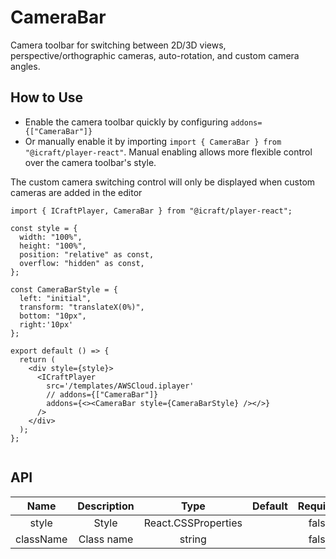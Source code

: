 
# CameraBar

Camera toolbar for switching between 2D/3D views, perspective/orthographic cameras, auto-rotation, and custom camera angles.

## How to Use

- Enable the camera toolbar quickly by configuring `addons={["CameraBar"]}`
- Or manually enable it by importing `import { CameraBar } from "@icraft/player-react"`. Manual enabling allows more flexible control over the camera toolbar's style.

<Callout type="info">
  The custom camera switching control will only be displayed when custom cameras are added in the editor
</Callout>


<Wrap>
  <CameraBarDemo />
</Wrap>

```tsx copy
import { ICraftPlayer, CameraBar } from "@icraft/player-react";

const style = {
  width: "100%",
  height: "100%",
  position: "relative" as const,
  overflow: "hidden" as const,
};

const CameraBarStyle = {
  left: "initial",
  transform: "translateX(0%)",
  bottom: "10px",
  right:'10px'
};

export default () => {
  return (
    <div style={style}>
      <ICraftPlayer
        src='/templates/AWSCloud.iplayer'
        // addons={["CameraBar"]}
        addons={<><CameraBar style={CameraBarStyle} /></>}
      />
    </div>
  );
};


```

## API

|   Name    | Description |        Type         | Default | Required |
| :-------: | :---------: | :-----------------: | :-----: | :------: |
|   style   |    Style    | React.CSSProperties |         |  false   |
| className | Class name  |       string        |         |  false   |
